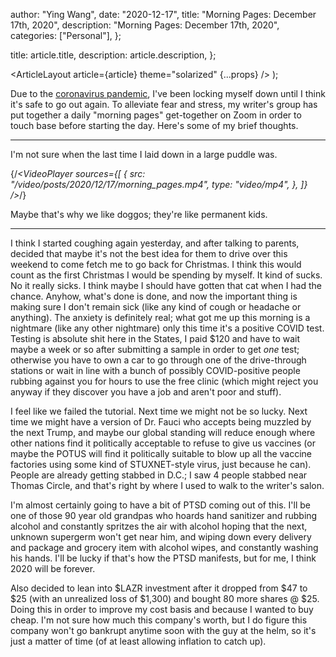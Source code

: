
  author: "Ying Wang",
  date: "2020-12-17",
  title: "Morning Pages: December 17th, 2020",
  description: "Morning Pages: December 17th, 2020",
  categories: ["Personal"],
};

  title: article.title,
  description: article.description,
};

  <ArticleLayout article={article} theme="solarized" {...props} />
);

Due to the [coronavirus
pandemic](https://en.wikipedia.org/wiki/2019-20_coronavirus_pandemic), I've been
locking myself down until I think it's safe to go out again. To alleviate fear
and stress, my writer's group has put together a daily "morning pages"
get-together on Zoom in order to touch base before starting the day. Here's some
of my brief thoughts.

---

I'm not sure when the last time I laid down in a large puddle was.

{/_<VideoPlayer
sources={[
{
src: "/video/posts/2020/12/17/morning_pages.mp4",
type: "video/mp4",
},
]}
/>_/}

Maybe that's why we like doggos; they're like permanent kids.

---

I think I started coughing again yesterday, and after talking to parents,
decided that maybe it's not the best idea for them to drive over this weekend to
come fetch me to go back for Christmas. I think this would count as the first
Christmas I would be spending by myself. It kind of sucks. No it really sicks. I
think maybe I should have gotten that cat when I had the chance. Anyhow, what's
done is done, and now the important thing is making sure I don't remain sick
(like any kind of cough or headache or anything). The anxiety is definitely
real; what got me up this morning is a nightmare (like any other nightmare) only
this time it's a positive COVID test. Testing is absolute shit here in the
States, I paid $120 and have to wait maybe a week or so after submitting a
sample in order to get _one_ test; otherwise you have to own a car to go through
one of the drive-through stations or wait in line with a bunch of possibly
COVID-positive people rubbing against you for hours to use the free clinic
(which might reject you anyway if they discover you have a job and aren't poor
and stuff).

I feel like we failed the tutorial. Next time we might not be so lucky. Next
time we might have a version of Dr. Fauci who accepts being muzzled by the next
Trump, and maybe our global standing will reduce enough where other nations find
it politically acceptable to refuse to give us vaccines (or maybe the POTUS will
find it politically suitable to blow up all the vaccine factories using some
kind of STUXNET-style virus, just because he can). People are already getting
stabbed in D.C.; I saw 4 people stabbed near Thomas Circle, and that's right by
where I used to walk to the writer's salon.

I'm almost certainly going to have a bit of PTSD coming out of this. I'll be one
of those 90 year old grandpas who hoards hand sanitizer and rubbing alcohol and
constantly spritzes the air with alcohol hoping that the next, unknown supergerm
won't get near him, and wiping down every delivery and package and grocery item
with alcohol wipes, and constantly washing his hands. I'll be lucky if that's
how the PTSD manifests, but for me, I think 2020 will be forever.

Also decided to lean into $LAZR investment after it dropped from $47 to $25
(with an unrealized loss of $1,300) and bought 80 more shares @ $25. Doing this
in order to improve my cost basis and because I wanted to buy cheap. I'm not
sure how much this company's worth, but I do figure this company won't go
bankrupt anytime soon with the guy at the helm, so it's just a matter of time
(of at least allowing inflation to catch up).
